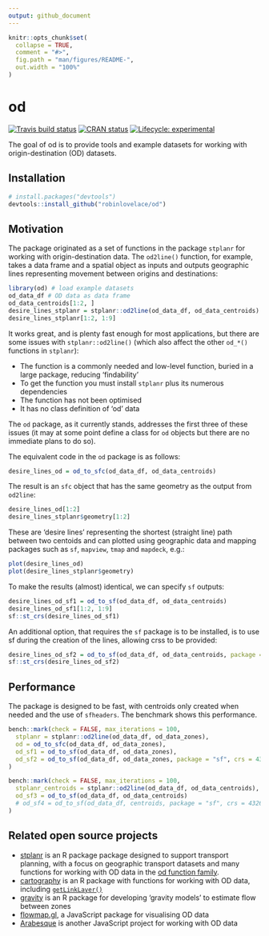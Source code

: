 ```yaml
---
output: github_document
---
```


<!-- README.md is generated from README.Rmd. Please edit that file -->

```r
knitr::opts_chunk$set(
  collapse = TRUE,
  comment = "#>",
  fig.path = "man/figures/README-",
  out.width = "100%"
)
```

# od

<!-- badges: start -->

<!-- badges: start -->
[![Travis build status](https://img.shields.io/travis/robinlovelace/od/master?logo=travis&style=flat-square&label=Linux)](https://travis-ci.org/robinlovelace/od)
<!-- [![AppVeyor build status](https://img.shields.io/appveyor/ci/robinlovelace/od?label=Windows&logo=appveyor&style=flat-square)](https://ci.appveyor.com/project/robinlovelace/od) -->
<!-- [![CircleCI](https://img.shields.io/circleci/build/gh/robinlovelace/od/master?label=Linux&logo=circle&logoColor=green&style=flat-square)](https://circleci.com/gh/robinlovelace/od) -->
[![CRAN status](https://www.r-pkg.org/badges/version/tic)](https://cran.r-project.org/package=tic)
<!-- [![codecov](https://codecov.io/gh/robinlovelace/od/branch/master/graph/badge.svg)](https://codecov.io/gh/robinlovelace/od) -->
[![Lifecycle: experimental](https://img.shields.io/badge/lifecycle-experimental-red.svg)](https://www.tidyverse.org/lifecycle/#experimental)
<!-- badges: end -->

<!-- badges: end -->

The goal of od is to provide tools and example datasets for working with origin-destination (OD) datasets.

## Installation

<!-- You can install the released version of od from [CRAN](https://CRAN.R-project.org) with: 

``` r
install.packages("od")
```

And the development version from [GitHub](https://github.com/) with:

-->

``` r
# install.packages("devtools")
devtools::install_github("robinlovelace/od")
```

## Motivation

The package originated as a set of functions in the package `stplanr` for working with origin-destination data.
The `od2line()` function, for example, takes a data frame and a spatial object as inputs and outputs geographic lines representing movement between origins and destinations:

```r
library(od) # load example datasets
od_data_df # OD data as data frame
od_data_centroids[1:2, ]
desire_lines_stplanr = stplanr::od2line(od_data_df, od_data_centroids)
desire_lines_stplanr[1:2, 1:9]
```

It works great, and is plenty fast enough for most applications, but there are some issues with `stplanr::od2line()` (which also affect the other `od_*()` functions in `stplanr`):

- The function is a commonly needed and low-level function, buried in a large package, reducing 'findability'
- To get the function you must install `stplanr` plus its numerous dependencies
- The function has not been optimised
- It has no class definition of 'od' data

The `od` package, as it currently stands, addresses the first three of these issues (it may at some point define a class for `od` objects but there are no immediate plans to do so).

The equivalent code in the `od` package is as follows:

```r
desire_lines_od = od_to_sfc(od_data_df, od_data_centroids)
```

The result is an `sfc` object that has the same geometry as the output from `od2line`:

```r
desire_lines_od[1:2]
desire_lines_stplanr$geometry[1:2]
```

These are 'desire lines' representing the shortest (straight line) path between two centoids and can plotted using geographic data and mapping packages such as `sf`, `mapview`, `tmap` and `mapdeck`, e.g.:

```r
plot(desire_lines_od)
plot(desire_lines_stplanr$geometry)
```


To make the results (almost) identical, we can specify `sf` outputs:

```r
desire_lines_od_sf1 = od_to_sf(od_data_df, od_data_centroids)
desire_lines_od_sf1[1:2, 1:9]
sf::st_crs(desire_lines_od_sf1)
```

An additional option, that requires the `sf` package is to be installed, is to use sf during the creation of the lines, allowing crss to be provided:

```r
desire_lines_od_sf2 = od_to_sf(od_data_df, od_data_centroids, package = "sf", crs = 4326)
sf::st_crs(desire_lines_od_sf2)
```


## Performance

The package is designed to be fast, with centroids only created when needed and the use of `sfheaders`.
The benchmark shows this performance.

```r
bench::mark(check = FALSE, max_iterations = 100,
  stplanr = stplanr::od2line(od_data_df, od_data_zones),
  od = od_to_sfc(od_data_df, od_data_zones),
  od_sf1 = od_to_sf(od_data_df, od_data_zones),
  od_sf2 = od_to_sf(od_data_df, od_data_zones, package = "sf", crs = 4326)
)

```

```r
bench::mark(check = FALSE, max_iterations = 100,
  stplanr_centroids = stplanr::od2line(od_data_df, od_data_centroids),
  od_sf3 = od_to_sf(od_data_df, od_data_centroids)
  # od_sf4 = od_to_sf(od_data_df, centroids, package = "sf", crs = 4326)
)

```

## Related open source projects

- [stplanr](https://github.com/ropensci/stplanr/) is an R package package designed to support transport planning, with a focus on geographic transport datasets and many functions for working with OD data in the [od function family](https://docs.ropensci.org/stplanr/reference/index.html#section-work-with-od-data).
- [cartography](http://riatelab.github.io/cartography) is an R package with functions for working with OD data, including [`getLinkLayer()`](http://riatelab.github.io/cartography/docs/reference/getLinkLayer.html)
- [gravity](https://pacha.dev/gravity/) is an R package for developing 'gravity models' to estimate flow between zones
- [flowmap.gl](https://github.com/teralytics/flowmap.gl), a JavaScript package for visualising OD data
- [Arabesque](http://arabesque.ifsttar.fr/) is another JavaScript project for working with OD data
